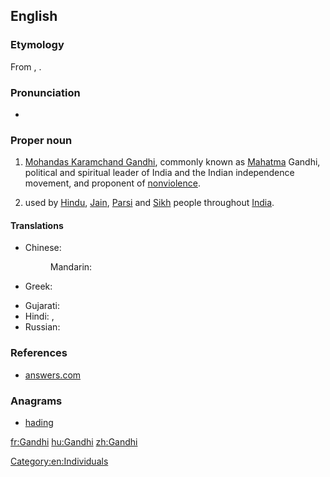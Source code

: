 ==English==

===Etymology===
From {{term|ગાંધી|sc=Gujr}}, {{term|गांधी|sc=Deva|tr=Gā̃ndhī}}.

===Pronunciation===
* {{IPA|/ˈɡandi/}}

===Proper noun===
{{en-proper noun}}

# [[:w:Mohandas Karamchand Gandhi|Mohandas Karamchand Gandhi]], commonly known as [[Mahatma]] Gandhi, political and spiritual leader of India and the Indian independence movement, and proponent of [[nonviolence]].
# {{surname|from=India|dot=}} used by [[Hindu]], [[Jain]], [[Parsi]] and [[Sikh]] people throughout [[India]].

====Translations====
{{trans-top|surname Gandhi}}
* Chinese:
*: Mandarin: {{t|zh|甘地|tr=Gāndì|sc=Hani}}
* Greek: {{t-|el|Γκάντι|tr=Gkánti|sc=Grek}}
{{trans-mid}}
* Gujarati: {{t-|gu|ગાંધી|tr=Gandhi|sc=Gujr}}
* Hindi: {{t-|hi|गांधी|tr=Gā̃ndhī}}, {{t|hi|wsed|m|sc=Deva}}
* Russian: {{t-|ru|Ганди|m|f|tr=Gándi|sc=Cyrl}}
{{trans-bottom}}

===References===
* [http://www.answers.com/topic/gandhi-1900 answers.com]

===Anagrams===
* [[hading#English|hading]]

[[Category:en:Individuals]]

[[fr:Gandhi]]
[[hu:Gandhi]]
[[zh:Gandhi]]